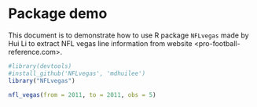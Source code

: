 
# Package demo

This document is to demonstrate how to use R package `NFLvegas` made by Hui Li to extract NFL vegas line information from website <pro-football-reference.com>.
 
```r
#library(devtools)
#install_github('NFLvegas', 'mdhuilee')
library("NFLvegas")

nfl_vegas(from = 2011, to = 2011, obs = 5)


```
 
